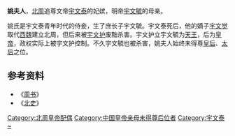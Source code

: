 '''姚夫人'''，[[北周|北周]]追尊文帝[[宇文泰|宇文泰]]的妃嫔，明帝[[周明帝|宇文毓]]的母亲。

姚氏是宇文泰青年时代的侍妾，生了庶长子宇文毓。宇文泰死后，他的嫡子[[周孝闵帝|宇文觉]]取代[[西魏|西魏]]建立北周，但后来被[[宇文护|宇文护]]废黜杀害。宇文护立宇文毓为[[天王|天王]]，后为[[皇帝|皇帝]]，政权实际上被宇文护控制。不久宇文毓也被杀害，姚夫人始终未得尊[[皇后|皇后]]、[[太后|太后]]之位。

==参考资料==
*《[[周书|周书]]》
*《[[北史|北史]]》

{{北周皇后}}
[[Category:北周皇帝配偶|Category:北周皇帝配偶]]
[[Category:中国皇帝亲母未得尊后位者|Category:中国皇帝亲母未得尊后位者]]
[[Category:宇文泰|Category:宇文泰]]
[[Category:姚姓|~]]